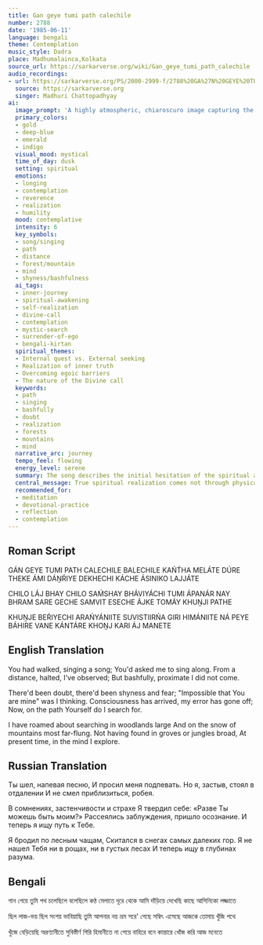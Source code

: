 ```yaml
---
title: Gan geye tumi path calechile
number: 2788
date: '1985-06-11'
language: bengali
theme: Contemplation
music_style: Dadra
place: Madhumalainca,Kolkata
source_url: https://sarkarverse.org/wiki/Gan_geye_tumi_path_calechile
audio_recordings:
- url: https://sarkarverse.org/PS/2000-2999-f/2788%20GA%27N%20GEYE%20TUMI%20PATH%20CALE%20CHILE.mp3
  source: https://sarkarverse.org
  singer: Madhuri Chattopadhyay
ai:
  image_prompt: 'A highly atmospheric, chiaroscuro image capturing the transition from external seeking to inner realization. Initially, a lone, shadowed figure stands on a rugged mountain path, gazing towards a distant, luminous figure walking away, leaving behind a trail of soft, golden light. The background features vast emerald forests and snow-apped, deep-blue peaks. The second element overlays the first: the shadowed figure is now meditating, eyes closed, illuminated by a brilliant, internalized gold and indigo light emanating from the center of their forehead, symbolizing the search turning inward to the mind.'
  primary_colors:
  - gold
  - deep-blue
  - emerald
  - indigo
  visual_mood: mystical
  time_of_day: dusk
  setting: spiritual
  emotions:
  - longing
  - contemplation
  - reverence
  - realization
  - humility
  mood: contemplative
  intensity: 6
  key_symbols:
  - song/singing
  - path
  - distance
  - forest/mountain
  - mind
  - shyness/bashfulness
  ai_tags:
  - inner-journey
  - spiritual-awakening
  - self-realization
  - divine-call
  - contemplation
  - mystic-search
  - surrender-of-ego
  - bengali-kirtan
  spiritual_themes:
  - Internal quest vs. External seeking
  - Realization of inner truth
  - Overcoming egoic barriers
  - The nature of the Divine call
  keywords:
  - path
  - singing
  - bashfully
  - doubt
  - realization
  - forests
  - mountains
  - mind
  narrative_arc: journey
  tempo_feel: flowing
  energy_level: serene
  summary: The song describes the initial hesitation of the spiritual aspirant who, paralyzed by shyness and doubt, fails to join the Divine's call. Following a moment of awakened consciousness, the aspirant begins a frantic external search across vast, inaccessible natural landscapes. Failing to find the object of love externally, the seeker finally directs the quest inward, realizing the ultimate truth resides within the mind.
  central_message: True spiritual realization comes not through physical seeking or overcoming external barriers, but through conscious, focused exploration within the depths of one’s own mind.
  recommended_for:
  - meditation
  - devotional-practice
  - reflection
  - contemplation
---
```


## Roman Script

GÁN GEYE TUMI PATH CALECHILE
BALECHILE KAŃT́HA MELÁTE
DÚRE THEKE ÁMI DÁṊŔIYE DEKHECHI
KÁCHE ÁSINIKO LAJJÁTE

CHILO LÁJ BHAY CHILO SAḾSHAY
BHÁVIYÁCHI TUMI ÁPANÁR NAY
BHRAM SARE GECHE SAMVIT ESECHE
ÁJKE TOMÁY KHUṊJI PATHE

KHUṊJE BEŔIYECHI ARAŃYÁNIITE
SUVISTIIRŃA GIRI HIMÁNIITE
NÁ PEYE BÁHIRE VANE KÁNTÁRE
KHOṊJ KARI ÁJ MANETE

## English Translation

You had walked, singing a song;
You'd asked me to sing along.
From a distance, halted, I've observed;
But bashfully, proximate I did not come.

There'd been doubt, there'd been shyness and fear;
"Impossible that You are mine" was I thinking.
Consciousness has arrived, my error has gone off;
Now, on the path Yourself do I search for.

I have roamed about searching in woodlands large
And on the snow of mountains most far-flung.
Not having found in groves or jungles broad,
At present time, in the mind I explore.

## Russian Translation

Ты шел, напевая песню,
И просил меня подпевать.
Но я, застыв, стоял в отдалении
И не смел приблизиться, робея.

В сомнениях, застенчивости и страхе
Я твердил себе: «Разве Ты можешь быть моим?»
Рассеялись заблуждения, пришло осознание.
И теперь я ищу путь к Тебе.

Я бродил по лесным чащам,
Скитался в снегах самых далеких гор.
Я не нашел Тебя ни в рощах, ни в густых лесах
И теперь ищу в глубинах разума.

## Bengali

গান গেয়ে তুমি পথ চলেছিলে
বলেছিলে কণ্ঠ মেলাতে
দূরে থেকে আমি দাঁড়িয়ে দেখেছি
কাছে আসিনিকো লজ্জাতে

ছিল লাজ-ভয় ছিল সংশয়
ভাবিয়াছি তুমি আপনার নয়
ভ্রম সরে' গেছে সম্বিৎ এসেছে
আজকে তোমায় খুঁজি পথে

খুঁজে বেড়িয়েছি অরণ্যানীতে
সুবিস্তীর্ণ গিরি হিমানীতে
না পেয়ে বাহিরে বনে কান্তারে
খোঁজ করি আজ মনেতে
